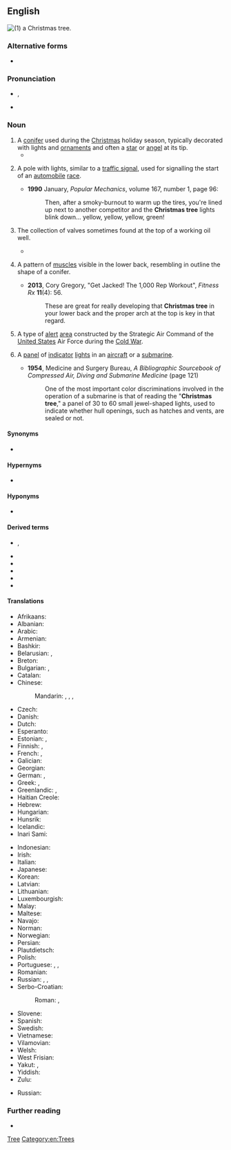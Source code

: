 ==English==
[[File:Árbol_de_navidad_en_un_hogar_chileno,_2006.jpg|thumb|(1) a Christmas tree.]]
{{emojipic|u1f384|🎄}}

===Alternative forms===
* {{alter|en|Christmas's tree||rare}}

===Pronunciation===
* {{enPR|krĭsʹ-məs-trē}}, {{IPA|en|/ˈkɹɪsməs tɹiː/}}
* {{audio|en|En-ca-Christmas_tree.ogg|Audio (CA)}}

===Noun===
{{en-noun}}

# A [[conifer]] used during the [[Christmas]] holiday season, typically decorated with lights and [[ornament]]s and often a [[star]] or [[angel]] at its tip.
#* {{quote-text|en|year=1994|author={{w|Stephen Fry}}|title={{w|The Hippopotamus}}|chapter=2|passage=At the very moment he cried out, David realised that what he had run into was only the '''Christmas tree'''. Disgusted with himself at such cowardice, he spat a needle from his mouth, stepped back from the tree and listened. There were no sounds of any movement upstairs: no shouts, no sleepy grumbles, only a gentle tinkle from the decorations as the tree had recovered from the collision.}}
# {{lb|en|racing}} A pole with lights, similar to a [[traffic signal]], used for signalling the start of an [[automobile]] [[race]].
#* '''1990''' January, ''Popular Mechanics'', volume 167, number 1, page 96:
#*: Then, after a smoky-burnout to warm up the tires, you're lined up next to another competitor and the '''Christmas tree''' lights blink down... yellow, yellow, yellow, green!
# {{lb|en|oil industry|_|jargon}} The collection of valves sometimes found at the top of a working oil well.
#* {{quote-text|en|year=2011|author=Robert Heidersbach|title=Metallurgy and Corrosion Control in Oil and Gas Production|page=232|isbn=0470248483|passage=Wellheads, which support downhole tubing, casing, and other components, are connected at the top of wells to '''Christmas trees''', which control production rates and fluid flows out of the well and may also direct fluids and equipment into the well}}
# {{lb|en|bodybuilding}} A pattern of [[muscle]]s visible in the lower back, resembling in outline the shape of a conifer.
#* '''2013''', Cory Gregory, "Get Jacked! The 1,000 Rep Workout", ''Fitness Rx'' '''11'''(4): 56.
#*: These are great for really developing that '''Christmas tree''' in your lower back and the proper arch at the top is key in that regard.
# {{lb|en|aviation|historical}} A type of [[alert]] [[area]] constructed by the Strategic Air Command of the [[United States]] Air Force during the [[Cold War]].
# {{lb|en|military|slang}} A [[panel]] of [[indicator]] [[light]]s in an [[aircraft]] or a [[submarine]].
#* '''1954''', Medicine and Surgery Bureau, ''A Bibliographic Sourcebook of Compressed Air, Diving and Submarine Medicine'' (page 121)
#*: One of the most important color discriminations involved in the operation of a submarine is that of reading the "'''Christmas tree'''," a panel of 30 to 60 small jewel-shaped lights, used to indicate whether hull openings, such as hatches and vents, are sealed or not.

====Synonyms====
* {{l|en|holiday tree}}

====Hypernyms====
* {{l|en|tree}}

====Hyponyms====
* {{l|en|Charlie Brown tree}}

====Derived terms====
* {{l|en|Charlie Brown Christmas tree}}, {{l|en|Charlie Brown's Christmas tree}}
* {{l|en|Christmas tree bill}}
* {{l|en|Christmas tree effect}}
* {{l|en|Christmas tree formation}}
* {{l|en|dressed up like a Christmas tree}}
* {{l|en|lit up like a Christmas tree}}

====Translations====
{{trans-top|tree used during the Christmas holiday season}}
* Afrikaans: {{t+|af|kersboom}}
* Albanian: {{t|sq|pema e Vitit të Ri}}
* Arabic: {{t|ar|شَجَرَةُ اَلْمِيلَادِ|f}}
* Armenian: {{t+|hy|տոնածառ}}
* Bashkir: {{t|ba|шыршы}}
* Belarusian: {{t|be|ёлка|f|sc=Cyrl}}, {{t|be|калядная ёлка|f|sc=Cyrl}}
* Breton: {{t|br|gwezenn Nedeleg|f}}
* Bulgarian: {{t+|bg|елха|f}}, {{t|bg|ко́ледна елха́|f}}
* Catalan: {{t|ca|arbre de Nadal}}
* Chinese:
*: Mandarin: {{t|cmn|耶誕樹|sc=Hani}}, {{t|cmn|耶诞树|tr=yēdànshù|sc=Hani}}, {{t+|cmn|聖誕樹|sc=Hani}}, {{t+|cmn|圣诞树|tr=shèngdànshù|sc=Hani}}
* Czech: {{t|cs|vánoční stromeček|m}}
* Danish: {{t+|da|juletræ|n}}
* Dutch: {{t+|nl|kerstboom|m}}
* Esperanto: {{t|eo|Kristnaska arbo}}
* Estonian: {{t+|et|jõulupuu}}, {{t+|et|jõulukuusk}}
* Finnish: {{t+|fi|joulukuusi}}, {{t+|fi|joulupuu}}
* French: {{t+|fr|arbre de Noël|m}}, {{t+|fr|sapin de Noël|m}}
* Galician: {{t+|gl|árbore de Nadal|f}}
* Georgian: {{t+|ka|საშობაო ნაძვის ხე}}
* German: {{t+|de|Weihnachtsbaum|m}}, {{t+|de|Christbaum|m}}
* Greek: {{t|el|δένδρο των Χριστουγέννων|n}}, {{t|el|χριστουγεννιάτικο δένδρο|n}}
* Greenlandic: {{t|kl|orpik}}, {{t|kl|orpiliaq}}
* Haitian Creole: {{t|ht|abdenwel}}
* Hebrew: {{t|he|[[עץ]] [[חג המולד]]|m}}
* Hungarian: {{t+|hu|karácsonyfa}}
* Hunsrik: {{t|hrx|Weinachtsbaam|m}}
* Icelandic: {{t+|is|jólatré|n}}
* Inari Sami: {{t|smn|juovlâmuorâ}}
{{trans-mid}}
* Indonesian: {{t|id|pohon Natal}}
* Irish: {{t|ga|crann Nollag}}
* Italian: {{t+|it|albero di Natale|m}}
* Japanese: {{t+|ja|クリスマスツリー|tr=kurisumasutsurī}}
* Korean: {{t|ko|크리스마스 트리}}
* Latvian: {{t-needed|lv}}
* Lithuanian: {{t-needed|lt}}
* Luxembourgish: {{t|lb|Chrëschtbeemchen|m}}
* Malay: {{t|ms|pokok Krismas}}
* Maltese: {{t|mt|siġra tal-Milied}}
* Navajo: {{t|nv|chʼóyáázh naashchʼąąʼígíí}}
* Norman: {{t|nrf|arbre d'Noué|m}}
* Norwegian: {{t+|no|juletre|n}}
* Persian: {{t|fa|درخت کریسمس}}
* Plautdietsch: {{t|pdt|Wienachtsboom|m}}
* Polish: {{t+|pl|choinka|f}}
* Portuguese: {{t+|pt|árvore de Natal|f}}, {{t|pt|pinheiro de natal|m}}, {{t|pt|pinheirinho|m}}
* Romanian: {{t+|ro|pom de Crăciun}}
* Russian: {{t+|ru|ёлка|f}}, {{t+|ru|нового́дняя ёлка|f}}, {{t|ru|рожде́ственская ёлка|f}}
* Serbo-Croatian:
*: Roman: {{t|sh|božićno drvce}}, {{t+|sh|krȉzbān}} {{qualifier|Bosnia}}
* Slovene: {{t|sl|božično drevo|n}}
* Spanish: {{t+|es|árbol de Navidad|m}}
* Swedish: {{t+|sv|julgran}}
* Vietnamese: {{t|vi|cây Nô-en}}
* Vilamovian: {{t|wym|krisbaojm|m}}
* Welsh: {{t|cy|coeden Nadolig}}
* West Frisian: {{t|fy|krystbeam}}
* Yakut: {{t|sah|ёлка}}, {{t|sah|[[саҥа]] [[дьыллааҕы]] [[ёлка]]}}
* Yiddish: {{t|yi|ניטלבוים|m}}
* Zulu: {{t|zu|Isihlahla sikakhisimuzi}}
{{trans-bottom}}

{{trans-top|pole with lights}}
{{trans-mid}}
{{trans-bottom}}

{{trans-top|collection of valves}}
* Russian: {{t|ru|фонта́нная армату́ра|f}}
{{trans-mid}}
{{trans-bottom}}

{{trans-top|pattern of muscles}}
{{trans-mid}}
{{trans-bottom}}

===Further reading===
* {{pedia}}

[[Category:en:Christmas|Tree]]
[[Category:en:Trees]]